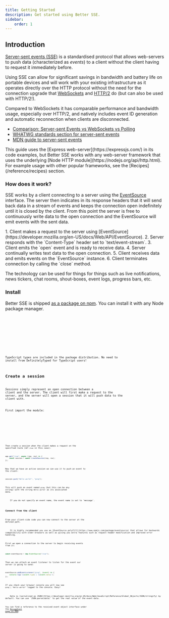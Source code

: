 ```yaml
---
title: Getting Started
description: Get started using Better SSE.
sidebar:
    order: 1
---
```



## Introduction

[Server-sent events (SSE)](https://developer.mozilla.org/en-US/docs/Web/API/Server-sent_events) is a standardised protocol that allows web-servers to push data (characterized as _events_) to a client without the client having to request it immediately before.

Using SSE can allow for significant savings in bandwidth and battery life on portable devices and will work with your existing infrastructure as it operates directly over the HTTP protocol without the need for the connection upgrade that [WebSockets](https://developer.mozilla.org/en-US/docs/Web/API/WebSockets_API) and [HTTP/2](https://developer.mozilla.org/en-US/docs/Glossary/HTTP_2) do (but can also be used with HTTP/2!).

Compared to WebSockets it has comparable performance and bandwidth usage, especially over HTTP/2, and natively includes event ID generation and automatic reconnection when clients are disconnected.

* [Comparison: Server-sent Events vs WebSockets vs Polling](https://medium.com/dailyjs/a-comparison-between-websockets-server-sent-events-and-polling-7a27c98cb1e3)
* [WHATWG standards section for server-sent events](https://html.spec.whatwg.org/multipage/server-sent-events.html)
* [MDN guide to server-sent events](https://developer.mozilla.org/en-US/docs/Web/API/Server-sent_events)

<Aside title="Use your own framework">
    This guide uses the [Express web-server](https://expressjs.com/) in its code examples, but Better SSE works with any web-server framework that uses the underlying [Node HTTP module](https://nodejs.org/api/http.html). For example usage with other popular frameworks, see the [Recipes](/reference/recipes) section.
</Aside>

### How does it work?

SSE works by a client connecting to a server using the [EventSource](https://developer.mozilla.org/en-US/docs/Web/API/EventSource) interface. The server then indicates in its response headers that it will send back data in a stream of events and keeps the connection open indefinitely until it is closed by the client. From this point the server is free to continuously write data to the open connection and the EventSource will emit events with the sent data.

<Steps>
    1. Client makes a request to the server using [EventSource](https://developer.mozilla.org/en-US/docs/Web/API/EventSource).
    2. Server responds with the `Content-Type` header set to `text/event-stream`.
    3. Client emits the `open` event and is ready to receive data.
    4. Server continually writes text data to the open connection.
    5. Client receives data and emits events on the `EventSource` instance.
    6. Client terminates connection by calling the `close` method.
</Steps>

The technology can be used for things for things such as live notifications, news tickers, chat rooms, shout-boxes, event logs, progress bars, etc.

### Install

Better SSE is shipped [as a package on npm](https://www.npmjs.com/package/better-sse). You can install it with any Node package manager.

<Tabs>
    <TabItem label="npm">
        <Code code={`npm install better-sse`} lang="shellscript" />
    </TabItem>
    <TabItem label="Yarn">
        <Code code={`yarn add better-sse`} lang="shellscript" />
    </TabItem>
    <TabItem label="pnpm">
        <Code code={`pnpm add better-sse`} lang="shellscript" />
    </TabItem>
</Tabs>

TypeScript types are included in the package distribution. No need to install from DefinitelyTyped for TypeScript users!

## Create a session

*Sessions* simply represent an open connection between a client and the server. The client will first make a request to the server, and the server will open a session that it will push data to the client with.

First import the module:

<Tabs>
    <TabItem label="ESModules / TypeScript">
        <Code code={`import { createSession } from "better-sse";`} lang="typescript" />
    </TabItem>
    <TabItem label="CommonJS">
        <Code code={`const { createSession } = require("better-sse");`} lang="javascript" />
    </TabItem>
</Tabs>

Then create a session when the client makes a request on the specified route (`GET /sse` in this case):

```typescript
app.get("/sse", async (req, res) => {
	const session = await createSession(req, res);
});
```

Now that we have an active session we can use it to push an event to the client:

```typescript
session.push("Hello world!", "ping");
```

This will push an event named `ping` (but this can be any string) with the string `Hello world!` as its associated data.

<Aside>
    If you do not specify an event name, the event name is set to `message`.
</Aside>

### Connect from the client

From your client-side code you can now connect to the server at the defined path.

<Aside type="tip">
    It is highly recommended you use an [EventSource polyfill](https://www.npmjs.com/package/eventsource) that allows for backwards compatibility with older browsers as well as giving you extra features such as request header modification and improved error handling.
</Aside>

First we open a connection to the server to begin receiving events from it:

```javascript
const eventSource = new EventSource("/sse");
```

Then we can attach an event listener to listen for the event our server is going to send:

```javascript
eventSource.addEventListener("ping", (event) => {
	console.log(`${event.type} | ${event.data}`);
});
```

If you check your browser console you will now see `ping | "Hello world!"` logged to the console. Easy!

<Aside>
    Data is [serialized as JSON](https://developer.mozilla.org/en-US/docs/Web/JavaScript/Reference/Global_Objects/JSON/stringify) by default. You can use `JSON.parse(data)` to get the real value of the event data.
</Aside>

You can find a reference to the received event object interface under the [`MessageEvent` page on MDN](https://developer.mozilla.org/en-US/docs/Web/API/EventSource/message_event).

<LinkCard title="Examples" description="See the full code from this guide and other demo projects using Better SSE." href="https://github.com/MatthewWid/better-sse/tree/master/examples" />
